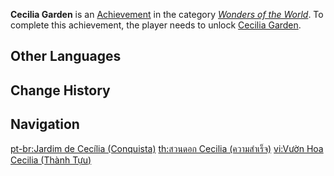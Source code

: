 {{Achievement Infobox
|title        = Cecilia Garden
|id           = 81015
|order id     = 1015
|category     = Wonders of the World
|description  = Return the [[Seelie]] to their rightful places and unlock the entrance to a Domain in [[Wolvendom]].
|requirements = Unlock [[Cecilia Garden]].
|primogems    = 5
|tracking     = 
|hidden       = 1
|topic        = Domains
|type         = Exploration
}}
'''Cecilia Garden''' is an [[Achievement]] in the category ''[[Wonders of the World]]''. To complete this achievement, the player needs to unlock [[Cecilia Garden]].
<!--
==Trivia==

==Video Guides==
{{EVT
|video1   = 
|caption1 = 
}}
-->
==Other Languages==
{{Transclude|Cecilia Garden|Other Languages}}

==Change History==
{{Change History|1.0}}
<!--
==References==
{{Reflist}}
-->
==Navigation==
{{Achievement Navbox|Wonders of the World|Exploration}}

[[pt-br:Jardim de Cecília (Conquista)]]
[[th:สวนดอก Cecilia (ความสำเร็จ)]]
[[vi:Vườn Hoa Cecilia (Thành Tựu)]]